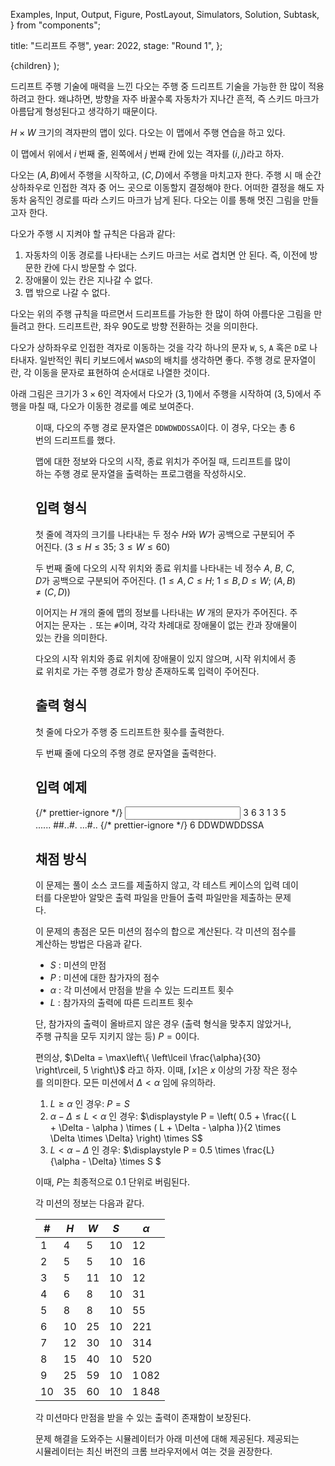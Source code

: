   Examples,
  Input,
  Output,
  Figure,
  PostLayout,
  Simulators,
  Solution,
  Subtask,
} from "components";

  title: "드리프트 주행",
  year: 2022,
  stage: "Round 1",
};

  <PostLayout meta={meta}>{children}</PostLayout>
);

드리프트 주행 기술에 매력을 느낀 다오는 주행 중
드리프트 기술을 가능한 한 많이 적용하려고 한다.
왜냐하면, 방향을 자주 바꿀수록 자동차가 지나간 흔적, 
즉 스키드 마크가 아름답게 형성된다고 생각하기 때문이다.

$H \times W$ 크기의 격자판의 맵이 있다.
다오는 이 맵에서 주행 연습을 하고 있다.

이 맵에서 위에서 $i$ 번째 줄, 왼쪽에서 $j$ 번째 칸에 있는
격자를 $(i, j)$라고 하자.

다오는 $(A, B)$에서 주행을 시작하고, $(C, D)$에서 주행을 마치고자 한다.
주행 시 매 순간 상하좌우로 인접한 격자 중
어느 곳으로 이동할지 결정해야 한다.
어떠한 결정을 해도 자동차 움직인 경로를 따라 스키드 마크가 남게 된다.
다오는 이를 통해 멋진 그림을 만들고자 한다.

다오가 주행 시 지켜야 할 규칙은 다음과 같다:

1. 자동차의 이동 경로를 나타내는 스키드 마크는 서로 겹치면 안 된다. 즉, 이전에 방문한 칸에 다시 방문할 수 없다.
2. 장애물이 있는 칸은 지나갈 수 없다.
3. 맵 밖으로 나갈 수 없다.

다오는 위의 주행 규칙을 따르면서 드리프트를 가능한 한 많이 하여 아름다운
그림을 만들려고 한다. 드리프트란, 좌우 $90$도로 방향 전환하는 것을 의미한다.

다오가 상하좌우로 인접한 격자로 이동하는 것을
각각 하나의 문자 `W`, `S`, `A` 혹은 `D`로 나타내자.
일반적인 쿼티 키보드에서 `WASD`의 배치를 생각하면 좋다.
주행 경로 문자열이란, 각 이동을 문자로 표현하여 순서대로 나열한 것이다.

아래 그림은 크기가 $3 \times 6$인 격자에서
다오가 $(3, 1)$에서 주행을 시작하여 $(3, 5)$에서 주행을 마칠 때,
다오가 이동한 경로를 예로 보여준다.

<Figure
  src="/2022/rotate1-e09a6b9d5383.png"
  width={400}
/>

이때, 다오의 주행 경로 문자열은 `DDWDWDDSSA`이다.
이 경우, 다오는 총 $6$ 번의 드리프트를 했다.

맵에 대한 정보와 다오의 시작, 종료 위치가 주어질 때,
드리프트를 많이 하는 주행 경로 문자열을 출력하는 프로그램을 작성하시오.


## 입력 형식

첫 줄에 격자의 크기를 나타내는 두 정수 $H$와 $W$가
공백으로 구분되어 주어진다.
($3 \le H \le 35;$ $3 \le W \le 60$)

두 번째 줄에 다오의 시작 위치와 종료 위치를 나타내는
네 정수 $A$, $B$, $C$, $D$가
공백으로 구분되어 주어진다.
($1 \le A, C \le H;$ $1 \le B, D \le W;$ $(A, B) \ne (C, D)$)

이어지는 $H$ 개의 줄에 맵의 정보를 나타내는 $W$ 개의 문자가 주어진다.
주어지는 문자는 `.` 또는 `#`이며,
각각 차례대로 장애물이 없는 칸과
장애물이 있는 칸을 의미한다.

다오의 시작 위치와 종료 위치에 장애물이 있지 않으며,
시작 위치에서 종료 위치로 가는 주행 경로가 항상 존재하도록 입력이 주어진다.


## 출력 형식

첫 줄에 다오가 주행 중 드리프트한 횟수를 출력한다.

두 번째 줄에 다오의 주행 경로 문자열을 출력한다.


## 입력 예제

<Examples>
  {/* prettier-ignore */}
  <Input>
3 6
3 1 3 5
......
##..#.
...#..
  </Input>
  {/* prettier-ignore */}
  <Output>
6
DDWDWDDSSA
  </Output>
</Examples>


## 채점 방식

이 문제는 풀이 소스 코드를 제출하지 않고, 각 테스트 케이스의 입력 데이터를 다운받아 알맞은 출력 파일을 만들어 출력 파일만을 제출하는 문제다.

이 문제의 총점은 모든 미션의 점수의 합으로 계산된다.
각 미션의 점수를 계산하는 방법은 다음과 같다.

* $S$ : 미션의 만점
* $P$ : 미션에 대한 참가자의 점수
* $\alpha$ : 각 미션에서 만점을 받을 수 있는 드리프트 횟수
* $L$ : 참가자의 출력에 따른 드리프트 횟수

단, 참가자의 출력이 올바르지 않은 경우
(출력 형식을 맞추지 않았거나, 주행 규칙을 모두 지키지 않는 등)
$P = 0$이다.

편의상,
$\Delta = \max\left\{ \left\lceil \frac{\alpha}{30} \right\rceil, 5 \right\}$
라고 하자. 이때, $\lceil x \rceil$은 $x$ 이상의 가장 작은 정수를 의미한다.
모든 미션에서 $\Delta < \alpha$ 임에 유의하라.

1. $L \ge \alpha$ 인 경우: $P = S$
2. $\alpha - \Delta \le L < \alpha$ 인 경우: $\displaystyle P = \left( 0.5 + \frac{( L + \Delta - \alpha ) \times ( L + \Delta - \alpha )}{2 \times \Delta \times \Delta} \right) \times S$
3. $L < \alpha - \Delta$ 인 경우: $\displaystyle P = 0.5 \times \frac{L}{\alpha - \Delta} \times S $

이때, $P$는 최종적으로 $0.1$ 단위로 버림된다.

각 미션의 정보는 다음과 같다.

| #    | $H$      | $W$      | $S$  | $\alpha$ |
|------|----------|----------|------|----------|
| $1$  | $4$      | $5$      | $10$ | $12$     |
| $2$  | $5$      | $5$      | $10$ | $16$     |
| $3$  | $5$      | $11$     | $10$ | $12$     |
| $4$  | $6$      | $8$      | $10$ | $31$     |
| $5$  | $8$      | $8$      | $10$ | $55$     |
| $6$  | $10$     | $25$     | $10$ | $221$    |
| $7$  | $12$     | $30$     | $10$ | $314$    |
| $8$  | $15$     | $40$     | $10$ | $520$    |
| $9$  | $25$     | $59$     | $10$ | $1\,082$ |
| $10$ | $35$     | $60$     | $10$ | $1\,848$ |

각 미션마다 만점을 받을 수 있는 출력이 존재함이 보장된다.

문제 해결을 도와주는 시뮬레이터가 아래 미션에 대해 제공된다. 제공되는 시뮬레이터는 최신 버전의 크롬 브라우저에서 여는 것을 권장한다.

<Simulators
  urlPrefix="http://nypc2022.s3-website.ap-northeast-2.amazonaws.com/drift-1c9e91c2d891/"
  count={10}
/>
